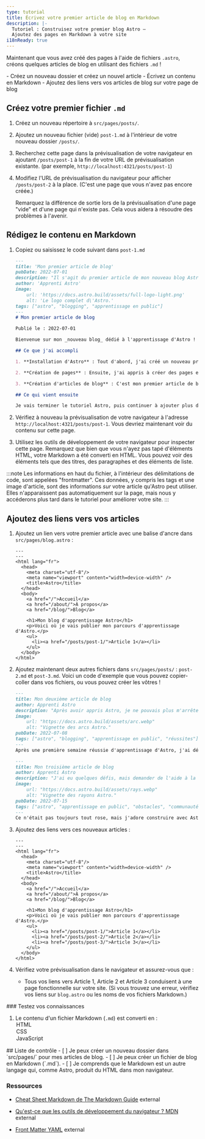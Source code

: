 ```yaml
---
type: tutorial
title: Écrivez votre premier article de blog en Markdown
description: |-
  Tutoriel : Construisez votre premier blog Astro —
  Ajoutez des pages en Markdown à votre site
i18nReady: true
---
```




Maintenant que vous avez créé des pages à l'aide de fichiers `.astro`, créons quelques articles de blog en utilisant des fichiers `.md` !

<PreCheck>
  - Créez un nouveau dossier et créez un nouvel article
  - Écrivez un contenu en Markdown
  - Ajoutez des liens vers vos articles de blog sur votre page de blog
</PreCheck>

## Créez votre premier fichier `.md`

1. Créez un nouveau répertoire à `src/pages/posts/`. 

2. Ajoutez un nouveau fichier (vide) `post-1.md` à l'intérieur de votre nouveau dossier `/posts/`.

3. Recherchez cette page dans la prévisualisation de votre navigateur en ajoutant `/posts/post-1` à la fin de votre URL de prévisualisation existante. (par exemple, `http://localhost:4321/posts/post-1`)

4. Modifiez l'URL de prévisualisation du navigateur pour afficher `/posts/post-2` à la place. (C'est une page que vous n'avez pas encore créée.) 

    Remarquez la différence de sortie lors de la prévisualisation d'une page "vide" et d'une page qui n'existe pas. Cela vous aidera à résoudre des problèmes à l'avenir.

## Rédigez le contenu en Markdown

1. Copiez ou saisissez le code suivant dans `post-1.md`

    ```markdown title="src/pages/posts/post-1.md"
    ---
    title: 'Mon premier article de blog'
    pubDate: 2022-07-01
    description: "Il s'agit du premier article de mon nouveau blog Astro."
    author: 'Apprenti Astro'
    image:
        url: 'https://docs.astro.build/assets/full-logo-light.png' 
        alt: 'Le logo complet d\'Astro.'
    tags: ["astro", "blogging", "apprentissage en public"]
    ---
    # Mon premier article de blog

    Publié le : 2022-07-01

    Bienvenue sur mon _nouveau blog_ dédié à l'apprentissage d'Astro ! Ici, je vais partager mon parcours d'apprentissage en construisant un nouveau site web.

    ## Ce que j'ai accompli

    1. **Installation d'Astro** : Tout d'abord, j'ai créé un nouveau projet Astro et configuré mes comptes en ligne.

    2. **Création de pages** : Ensuite, j'ai appris à créer des pages en créant de nouveaux fichiers `.astro` et en les plaçant dans le dossier `src/pages/`.

    3. **Création d'articles de blog** : C'est mon premier article de blog ! J'ai maintenant des pages Astro et des articles en Markdown !

    ## Ce qui vient ensuite

    Je vais terminer le tutoriel Astro, puis continuer à ajouter plus d'articles. Restez à l'écoute pour en savoir plus.
    ```

2. Vérifiez à nouveau la prévisualisation de votre navigateur à l'adresse `http://localhost:4321/posts/post-1`. Vous devriez maintenant voir du contenu sur cette page.

3. Utilisez les outils de développement de votre navigateur pour inspecter cette page. Remarquez que bien que vous n'ayez pas tapé d'éléments HTML, votre Markdown a été converti en HTML. Vous pouvez voir des éléments tels que des titres, des paragraphes et des éléments de liste.

:::note
Les informations en haut du fichier, à l'intérieur des délimitations de code, sont appelées "frontmatter". Ces données, y compris les tags et une image d'article, sont des informations *sur* votre article qu'Astro peut utiliser. Elles n'apparaissent pas automatiquement sur la page, mais nous y accéderons plus tard dans le tutoriel pour améliorer votre site. 
:::

## Ajoutez des liens vers vos articles

1. Ajoutez un lien vers votre premier article avec une balise d'ancre dans `src/pages/blog.astro` :
    ```astro title="src/pages/blog.astro" ins={16-18}
    ---
    ---
    <html lang="fr">
      <head>
        <meta charset="utf-8"/>
        <meta name="viewport" content="width=device-width" />
        <title>Astro</title>
      </head>
      <body>
        <a href="/">Accueil</a>
        <a href="/about/">À propos</a>
        <a href="/blog/">Blog</a>

        <h1>Mon blog d'apprentissage Astro</h1>
        <p>Voici où je vais publier mon parcours d'apprentissage d'Astro.</p>
        <ul>
          <li><a href="/posts/post-1/">Article 1</a></li>
        </ul>
      </body>
    </html>
    ```

2. Ajoutez maintenant deux autres fichiers dans `src/pages/posts/` : `post-2.md` et `post-3.md`. Voici un code d'exemple que vous pouvez copier-coller dans vos fichiers, ou vous pouvez créer les vôtres !

    ```md title="src/pages/posts/post-2.md"
    ---
    title: Mon deuxième article de blog
    author: Apprenti Astro
    description: "Après avoir appris Astro, je ne pouvais plus m'arrêter !"
    image: 
        url: "https://docs.astro.build/assets/arc.webp"
        alt: "Vignette des arcs Astro."
    pubDate: 2022-07-08
    tags: ["astro", "blogging", "apprentissage en public", "réussites"]
    ---
    Après une première semaine réussie d'apprentissage d'Astro, j'ai décidé d'en faire un peu plus. J'ai écrit et importé un petit composant de mémoire !
    ```

    ```md title="src/pages/posts/post-3.md"
    ---
    title: Mon troisième article de blog
    author: Apprenti Astro
    description: "J'ai eu quelques défis, mais demander de l'aide à la communauté m'a vraiment aidé !"
    image: 
        url: "https://docs.astro.build/assets/rays.webp"
        alt: "Vignette des rayons Astro."
    pubDate: 2022-07-15
    tags: ["astro", "apprentissage en public", "obstacles", "communauté"]
    ---
    Ce n'était pas toujours tout rose, mais j'adore construire avec Astro. Et, la [communauté Discord](https://astro.build/chat) est vraiment sympathique et serviable !
    ```

3. Ajoutez des liens vers ces nouveaux articles :

    ```astro title="src/pages/blog.astro" ins={18-19}
    ---
    ---
    <html lang="fr">
      <head>
        <meta charset="utf-8"/>
        <meta name="viewport" content="width=device-width" />
        <title>Astro</title>
      </head>
      <body>
        <a href="/">Accueil</a>
        <a href="/about/">À propos</a>
        <a href="/blog/">Blog</a>

        <h1>Mon blog d'apprentissage Astro</h1>
        <p>Voici où je vais publier mon parcours d'apprentissage d'Astro.</p>
        <ul>
          <li><a href="/posts/post-1/">Article 1</a></li>
          <li><a href="/posts/post-2/">Article 2</a></li>
          <li><a href="/posts/post-3/">Article 3</a></li>
        </ul>
      </body>
    </html>
    ```

4. Vérifiez votre prévisualisation dans le navigateur et assurez-vous que :

    - Tous vos liens vers Article 1, Article 2 et Article 3 conduisent à une page fonctionnelle sur votre site. (Si vous trouvez une erreur, vérifiez vos liens sur `blog.astro` ou les noms de vos fichiers Markdown.)

<Box icon="question-mark">
### Testez vos connaissances

1. Le contenu d'un fichier Markdown (`.md`) est converti en :
    <MultipleChoice>
        <Option isCorrect>HTML</Option>
        <Option>CSS</Option>
        <Option>JavaScript</Option>
    </MultipleChoice>
</Box>

<Box icon="check-list">
## Liste de contrôle

<Checklist>
- [ ] Je peux créer un nouveau dossier dans `src/pages/` pour mes articles de blog.
- [ ] Je peux créer un fichier de blog en Markdown (`.md`).
- [ ] Je comprends que le Markdown est un autre langage qui, comme Astro, produit du HTML dans mon navigateur.
</Checklist>
</Box>

### Ressources

- [Cheat Sheet Markdown de The Markdown Guide](https://www.markdownguide.org/cheat-sheet/)  <Badge>external</Badge>

- [Qu'est-ce que les outils de développement du navigateur ? MDN](https://developer.mozilla.org/fr/docs/Apprendre/Questions_frequentes/Quels_sont_les_outils_de_developpement_du_navigateur)  <Badge>external</Badge>

- [Front Matter YAML](https://assemble.io/docs/YAML-front-matter.html)  <Badge>external</Badge>
